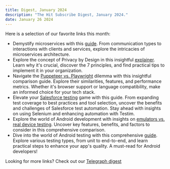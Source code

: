 ```yaml
---
title: Digest, January 2024
description: "The Hit Subscribe Digest, January 2024."
date: January 26 2024
---
```


Here is a selection of our favorite links this month:
- Demystify microservices with this [guide](https://www.architect.io/blog/2023-03-21/microservices-communication). From communication types to interactions with clients and services, explore the intricacies of microservices architecture.
- Explore the concept of Privacy by Design in this insightful [explainer](https://www.enov8.com/blog/what-is-privacy-by-design). Learn why it's crucial, discover the 7 principles, and find practical tips to implement it in your organization.
- Navigate the [Puppeteer vs. Playwright](https://proxyrack.com/blog/playwright-vs-puppeteer/) dilemma with this insightful comparison guide. Explore their similarities, features, and performance metrics. Whether it's browser support or language compatibility, make an informed choice for your tech stack.
- Elevate your [Salesforce testing](https://www.testim.io/blog/salesforce-test-automation-what-to-know/) game with this guide. From expanding test coverage to best practices and tool selection, uncover the benefits and challenges of Salesforce test automation. Stay ahead with insights on using Selenium and enhancing automation with Testim.
- Explore the world of Android development with insights on [emulators vs. real device testing](https://www.tricentis.com/learn/android-emulator-vs-real-device-testing-key-differences). Uncover key features, benefits, and factors to consider in this comprehensive comparison.
- Dive into the world of Android testing with this comprehensive [guide](https://www.tricentis.com/learn/android-testing-an-easy-introduction-with-examples). Explore various testing types, from unit to end-to-end, and learn practical steps to enhance your app's quality. A must-read for Android developers!

Looking for more links? Check out our [Telegraph digest](https://telegra.ph/Hit-Subscribe-Digest-Feb-2023-01-26)

